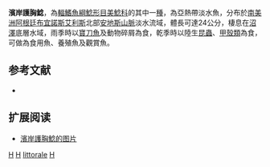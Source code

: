 {{Speciesbox
| image = F de Castelnau-poissonsPl18 Hoplosternum littorale.jpg
| image_width = 250px
| image_caption = 濱岸護胸鯰
| status = NE
| status_system = IUCN3.1
| genus = Hoplosternum
| species = littorale
| authority = Hancock, 1828
| synonyms = *''Callichthys littoralis'', <small>Hancock, 1828</small>
*''Callichthys laevigatus'', <small>Valenciennes, 1834</small>
*''Hoplosternum laevigatum'', <small>Valenciennes, 1836</small>
*''Callichthys albidus'', <small>Valenciennes, 1840</small>
*''Callichthys subulatus'', <small>Valenciennes, 1840</small>
*''Callichthys chiquitos'', <small>Castelnau, 1855</small>
*''Hoplosternum stevardii'', <small>Gill, 1858</small>
}}

'''濱岸護胸鯰'''，為[[輻鰭魚綱|輻鰭魚綱]][[鯰形目|鯰形目]][[美鯰科|美鯰科]]的其中一[[種|種]]，為亞熱帶淡水魚，分布於[[南美洲|南美洲]][[阿根廷|阿根廷]][[布宜諾斯艾利斯|布宜諾斯艾利斯]]北部[[安地斯山脈|安地斯山脈]]淡水流域，體長可達24公分，棲息在[[沼澤|沼澤]]底層水域，雨季時以[[寶刀魚|寶刀魚]]及動物碎屑為食，乾季時以陸生[[昆蟲|昆蟲]]、[[甲殼類|甲殼類]]為食，可做為食用魚、養殖魚及觀賞魚。

== 参考文献 ==
*{{FishBase_species|genus=Hoplosternum|species=littorale|year=2014|month=11}}

== 扩展阅读 ==
* [http://www.zoofirma.ru/images/knigi/0987/26.jpg 濱岸護胸鯰的图片] {{Wayback|url=http://www.zoofirma.ru/images/knigi/0987/26.jpg |date=20201030041338 }}

{{Taxonbar|from=Q1027824}}

[[Category:食用魚|H]]
[[Category:觀賞魚|H]]
[[Category:護胸鯰屬|littorale]]
[[Category:1828年描述的魚類|H]]